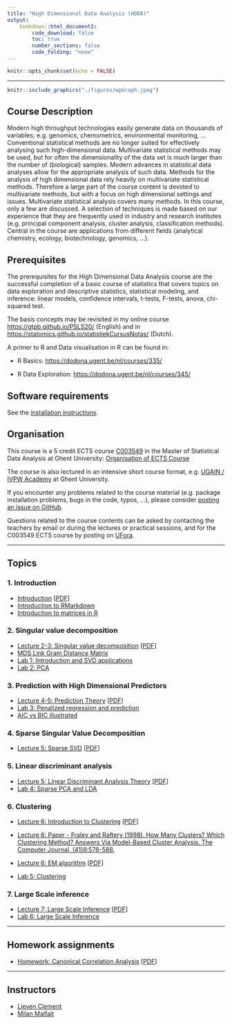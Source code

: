 ```yaml
---
title: "High Dimensional Data Analysis (HDDA)"
output:
    bookdown::html_document2:
        code_download: false
        toc: true
        number_sections: false
        code_folding: "none"
---
```


```r
knitr::opts_chunk$set(echo = FALSE)
```

***

```r
knitr::include_graphics("./figures/wpGraph.jpeg")
```


## Course Description

Modern high throughput technologies easily generate data on thousands of variables; e.g. genomics, chemometrics, environmental monitoring, ... Conventional statistical methods are no longer suited for effectively analysing such high-dimensional data. Multivariate statistical methods may be used, but for often the dimensionality of the data set is much larger than the number of (biological) samples. Modern advances in statistical data analyses allow for the appropriate analysis of such data.  Methods for the analysis of high dimensional data rely heavily on multivariate statistical methods. Therefore a large part of the course content is devoted to multivariate methods, but with a focus on high dimensional settings and issues.  Multivariate statistical analysis covers many methods. In this course, only a few are discussed. A selection of techniques is made based on our experience that they are frequently used in industry and research institutes (e.g. principal component analysis, cluster analysis, classification methods). Central in the course are applications from different fields (analytical chemistry, ecology, biotechnology, genomics, …).

  
## Prerequisites

The prerequisites for the High Dimensional Data Analysis course are the successful completion of a basic course of statistics that covers topics on data exploration and descriptive statistics, statistical modeling, and inference: linear models, confidence intervals, t-tests, F-tests, anova, chi-squared test.

The basis concepts may be revisited in my online course <https://gtpb.github.io/PSLS20/> (English) and in <https://statomics.github.io/statistiekCursusNotas/> (Dutch).

A primer to R and Data visualisation  in R can be found in:

- R Basics: <https://dodona.ugent.be/nl/courses/335/>

- R Data Exploration: <https://dodona.ugent.be/nl/courses/345/>

## Software requirements

See the [installation instructions](./installation-instructions.html).

## Organisation

This course is a 5 credit ECTS course [C003549](https://studiekiezer.ugent.be/studiefiche/en/C003549/2022) in the Master of Statistical Data Analysis at Ghent University: [Organisation of ECTS Course](./organisationC003549.html)

The course is also lectured in an intensive short course format, e.g. [UGAIN / IVPW Academy](https://ugainacademy.ugent.be/programma/postacademische-opleiding/2021-2022-data2122-data-analysis-2021-2022) at Ghent University. 

If you encounter any problems related to the course material (e.g. package installation problems, bugs in the code, typos, ...), please consider [posting an issue on GitHub](https://github.com/statOmics/HDDA/issues).

Questions related to the course contents can be asked by contacting the teachers by
email or during the lectures or practical sessions, and for the C003549 ECTS course by posting on 
[UFora](https://ufora.ugent.be/d2l/home/444226).

---

## Topics

### 1. Introduction

  - [Introduction](./intro.html) [[PDF](./intro.pdf)]
  - [Introduction to RMarkdown](./Introduction-RMarkdown.html)
  - [Introduction to matrices in R](./Introduction-Matrices-R.html)

### 2. Singular value decomposition

  - [Lecture 2-3: Singular value decomposition](./svd.html) [[PDF](./svd.pdf)]
  - [MDS Link Gram Distance Matrix](./MDS_linkGramDistanceMatrix.html)
  - [Lab 1: Introduction and SVD applications](./Lab1-Intro-SVD.html)
  - [Lab 2: PCA](./Lab2-PCA.html)

### 3. Prediction with High Dimensional Predictors

  - [Lecture 4-5: Prediction Theory](./prediction.html) [[PDF](./prediction.pdf)]
  - [Lab 3: Penalized regression and prediction](./Lab3-Penalized-Regression.html)
  - [AIC vs BIC illustrated](./AICvsBIC.html)

### 4. Sparse Singular Value Decomposition

  - [Lecture 5: Sparse SVD](./sparseSvd.html) [[PDF](./sparseSvd.pdf)]

### 5. Linear discriminant analysis

  - [Lecture 5: Linear Discriminant Analysis Theory](./lda.html) [[PDF](./lda.pdf)]
  - [Lab 4: Sparse PCA and LDA](./Lab4-Sparse-PCA-LDA.html)


### 6. Clustering 

- [Lecture 6: Introduction to Clustering](./hclust.html) [[PDF](./hclust.pdf)]
  
- [Lecture 6: Paper - Fraley and Raftery (1998). How Many Clusters? Which Clustering Method? Answers Via Model-Based Cluster Analysis. The Computer Journal, (41)8:578-588.](https://sites.stat.washington.edu/people/raftery/Research/PDF/fraley1998.pdf)

- [Lecture 6: EM algorithm](./em.html) [[PDF](./em.pdf)]

- [Lab 5: Clustering](./Lab5-Clustering.html)


### 7. Large Scale inference

  - [Lecture 7: Large Scale Inference](./lsi.html) [[PDF](./lsi.pdf)]
  - [Lab 6: Large Scale Inference](./Lab6-Large-Scale-Inference.html)

---

## Homework assignments

- [Homework: Canonical Correlation Analysis](./HW-CCA.html) [[PDF](./HW-CCA.pdf)]
<!-- - [Group Project](./Project.html) [[PDF](./Project.pdf)] -->

---

## Instructors

- [Lieven Clement](./instructors.html)
- [Milan Malfait](./instructors.html)
